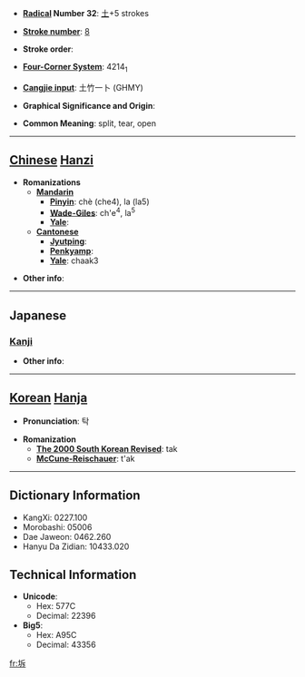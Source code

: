 * '''[[Wiktionary:Chinese radical index| Radical]] Number 32''': [[Wiktionary:Chinese radical index 土|土]]+5 strokes

* '''[[Wiktionary:Chinese total strokes index|Stroke number]]''': [[Wiktionary:Chinese total strokes index 8|8]]

* '''Stroke order''': 

* '''[[Wiktionary:Chinese four corner index|Four-Corner System]]''': 4214<sub>1</sub>

* '''[[Wiktionary:Chinese Cangjie index|Cangjie input]]''': 土竹一卜 (GHMY)

* '''Graphical Significance and Origin''': 

* '''Common Meaning''': split, tear, open

----

== [[Chinese]] [[Hanzi]] ==

* '''Romanizations'''
** '''[[Mandarin]]'''
*** '''[[Pinyin]]''': chè (che4), la (la5)
*** '''[[Wade-Giles]]''': ch'e<sup>4</sup>, la<sup>5</sup>
*** '''[[Yale]]''': 
** '''[[Cantonese]]'''
*** '''[[Jyutping]]''':
*** '''[[Penkyamp]]''': 
*** '''[[Yale]]''': chaak3

* '''Other info''': 

----

==Japanese==
===[[Kanji]]===
{{kanji|on readings=[[たく]] (taku), [[ちゃく]] (chaku)|kun readings=[[さける]] (sakeru), [[わかれる]] (wakareru), [[ひらく]] (hiraku), [[さけめ]] (sakeme)}}

* '''Other info''':  

----

== [[Korean]] [[Hanja]] ==

* '''Pronunciation''': 탁

* '''Romanization'''
** '''[[The 2000 South Korean Revised Romanization|The 2000 South Korean Revised]]''': tak
** '''[[McCune-Reischauer]]''': t'ak

----

== Dictionary Information ==

* KangXi: 0227.100
* Morobashi: 05006
* Dae Jaweon: 0462.260
* Hanyu Da Zidian: 10433.020

== Technical Information ==

* '''Unicode''':
** Hex: 577C
** Decimal: 22396
* '''Big5''':
** Hex: A95C
** Decimal: 43356

[[fr:坼]]